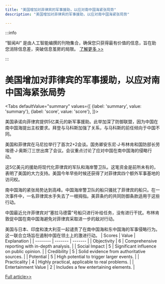```yaml
---
title: "美国增加对菲律宾的军事援助，以应对南中国海紧张局势"
description: "美国增加对菲律宾的军事援助，以应对南中国海紧张局势"

---
```



:::info

“智闻AI“ 是由人工智能编撰的刊物集合，确保您只获得最有价值的信息，旨在助您消除信息差，突破信息茧房的局限。  [了解更多 >>](/)

:::

# 美国增加对菲律宾的军事援助，以应对南中国海紧张局势


<Tabs
	defaultValue="summary"
	values={[
	{label: 'summary', value: 'summary'},
	{label: 'score', value: 'score'},
]}>
<TabItem value="summary">


美国承诺向菲律宾提供5亿美元的新军事援助。此举加深了防御联盟，因为中国在南中国海提出主权要求。拜登与马科斯加强了关系，与马科斯的前任倾向于中国不同。

美国和菲律宾在马尼拉举行了首次2+2会谈。国务卿安东尼·J·布林肯和国防部长劳埃德·J·奥斯汀三世出席了会议。会议重点讨论了应对中国在南中国海的侵略行动。

这5亿美元的援助将现代化菲律宾的军队和海岸警卫队。这笔资金是前所未有的，表明了美国的大力支持。美国今年早些时候还获得了对菲律宾四个额外军事基地的访问权。

南中国海的紧张局势达到高峰。中国海岸警卫队的船只骚扰了菲律宾的船只。在一次事件中，一名菲律宾水手失去了一根拇指。美菲条约的共同防御条款适用于这些行动。

中国最近允许菲律宾对“塞拉马德雷”号船只进行补给任务，没有进行干扰。布林肯敦促中国在南中国海避免对菲律宾采取进一步的敌对行动。

美国与日本、印度和澳大利亚一起谴责了在南中国海和东中国海的军事侵略行为。这一联合立场旨在遏制中国在领土上的激进行动。
</TabItem>
<TabItem value="score">
	| Scores     | Value   | Explanation |
	| -------- | ------- | ------- |
	| Objectivity  | 6    | Comprehensive reporting with in-depth analysis.    |
	| Social Impact | 5     | Significant influence on public opinion.    |
	| Credibility    | 5    | Solid evidence from authoritative sources.    |
	| Potential    | 5    | High potential to trigger larger events.    |
	| Practicality    | 4    | Highly practical, applicable to real problems.    |
	| Entertainment Value    | 2    | Includes a few entertaining elements.    |
</TabItem>
</Tabs>

[Full article>>](https://www.nytimes.com/2024/07/30/world/asia/us-philippines-military-aid-china.html)
